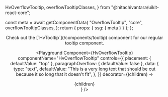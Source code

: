   HvOverflowTooltip,
  overflowTooltipClasses,
} from "@hitachivantara/uikit-react-core";



  const meta = await getComponentData(
    "OverflowTooltip",
    "core",
    overflowTooltipClasses,
  );
  return { props: { ssg: { meta } } };
};

<Header />

<Callout type="info">
  Check out the [`HvTooltip`](/components/tooltip) component for our regular
  tooltip component.
</Callout>

<br />

<Playground
  Component={HvOverflowTooltip}
  componentName="HvOverflowTooltip"
  controls={{
    placement: { defaultValue: "top" },
    paragraphOverflow: { defaultValue: false },
    data: {
      type: "text",
      defaultValue:
        "This is a very long text that should be cut because it so long that it doesn't fit",
    },
  }}
  decorator={(children) => <div className="max-w-160px">{children}</div>}
/>

